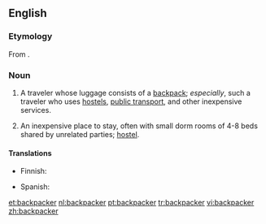 ==English==

===Etymology===
From {{suffix|backpack|er}}.

===Noun===
{{en-noun}}

# A traveler whose luggage consists of a [[backpack]]; ''especially'', such a traveler who uses [[hostel]]s, [[public transport]], and other inexpensive services.
# {{chiefly|New Zealand}} An inexpensive place to stay, often with small dorm rooms of 4-8 beds shared by unrelated parties; [[hostel]].

====Translations====
{{trans-top|A traveler}}
*Finnish: {{t-|fi|reppumatkaaja}}
{{trans-mid}}
*Spanish: {{t-|es|mochilero|m}}
{{trans-bottom}}

{{trans-top|A hostel}}
{{trans-mid}}
{{trans-bottom}}

[[et:backpacker]]
[[nl:backpacker]]
[[pt:backpacker]]
[[tr:backpacker]]
[[vi:backpacker]]
[[zh:backpacker]]